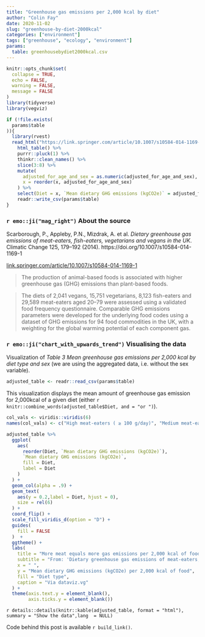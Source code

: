 ```yaml
---
title: "Greenhouse gas emissions per 2,000 kcal by diet"
author: "Colin Fay"
date: 2020-11-02
slug: "greenhouse-by-diet-2000kcal"
categories: ["environment"]
tags: ["greenhouse", "ecology", "environment"]
params:
  table: greenhousebydiet2000kcal.csv
---
```


```r
knitr::opts_chunk$set(
  collapse = TRUE, 
  echo = FALSE, 
  warning = FALSE, 
  message = FALSE
)
library(tidyverse)
library(vegviz)

if (!file.exists(
  params$table
)){
  library(rvest)
  read_html("https://link.springer.com/article/10.1007/s10584-014-1169-1/tables/3") %>%
    html_table() %>%
    purrr::pluck(1) %>% 
    thinkr::clean_names() %>%
    slice(3:8) %>%
    mutate(
      adjusted_for_age_and_sex = as.numeric(adjusted_for_age_and_sex), 
      x = reorder(x, adjusted_for_age_and_sex)
    ) %>% 
    select(Diet = x, `Mean dietary GHG emissions (kgCO2e)` = adjusted_for_age_and_sex) %>%
    readr::write_csv(params$table)
}
```

### `r emo::ji("mag_right")` About the source 

::: {.source}
Scarborough, P., Appleby, P.N., Mizdrak, A. et al. _Dietary greenhouse gas emissions of meat-eaters, fish-eaters, vegetarians and vegans in the UK_. Climatic Change 125, 179–192 (2014). https://doi.org/10.1007/s10584-014-1169-1
::: 

::: {.link}
[link.springer.com/article/10.1007/s10584-014-1169-1](https://link.springer.com/article/10.1007/s10584-014-1169-1)
:::

::: {.quote}
> The production of animal-based foods is associated with higher greenhouse gas (GHG) emissions than plant-based foods.
:::

::: {.count}
> The diets of 2,041 vegans, 15,751 vegetarians, 8,123 fish-eaters and 29,589 meat-eaters aged 20–79 were assessed using a validated food frequency questionnaire. Comparable GHG emissions parameters were developed for the underlying food codes using a dataset of GHG emissions for 94 food commodities in the UK, with a weighting for the global warming potential of each component gas.
:::


### `r emo::ji("chart_with_upwards_trend")` Visualising the data

Visualization of _Table 3 Mean greenhouse gas emissions per 2,000 kcal by diet type and sex_ (we are using the aggregated data, i.e. without the sex variable).

```r
adjusted_table <- readr::read_csv(params$table)
```


This visualization displays the mean amount of greenhouse gas emission for 2,000kcal of a given diet (either `r knitr::combine_words(adjusted_table$Diet, and = "or ")`).

```r

col_vals <- viridis::viridis(6)
names(col_vals) <- c("High meat-eaters ( ≥ 100 g/day)", "Medium meat-eaters (50–99 g/day)", "Low meat-eaters ( < 50 g/day)", "Fish-eaters", "Vegetarians", "Vegans")

adjusted_table %>%
  ggplot(
    aes(
      reorder(Diet, `Mean dietary GHG emissions (kgCO2e)`),
      `Mean dietary GHG emissions (kgCO2e)`, 
      fill = Diet, 
      label = Diet
    )
  ) + 
  geom_col(alpha = .9) + 
  geom_text(
    aes(y = 0.2,label = Diet, hjust = 0), 
    size = rel(6)
  ) + 
  coord_flip() + 
  scale_fill_viridis_d(option = "D") + 
  guides(
    fill = FALSE
  )  +
  ggtheme() +
  labs(
    title = "More meat equals more gas emissions per 2,000 kcal of food", 
    subtitle = "From: 'Dietary greenhouse gas emissions of meat-eaters, fish-eaters, vegetarians and vegans in the UK'\nhttps://link.springer.com/article/10.1007/s10584-014-1169-1", 
    x = " ", 
    y = "Mean dietary GHG emissions (kgCO2e) per 2,000 kcal of food", 
    fill = "Diet type",
    caption = "Via dataviz.vg"
  ) + 
  theme(axis.text.y = element_blank(),
        axis.ticks.y = element_blank())
```

`r details::details(knitr::kable(adjusted_table, format = "html"), summary = "Show the data",lang  = NULL)`

::: {.code}
Code behind this post is available `r build_link()`. 
:::
